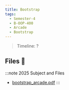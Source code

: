 ```yaml
---
title: Bootstrap
tags:
  - Semester-4
  - B-OOP-400
  - Arcade
  - Bootstrap
---
```

> Timeline: ?


## Files 📂

:::note 2025 Subject and Files
- [bootstrap_arcade.pdf](https://github.com/Studio-17/Epitech-Subjects/raw/main/Semester-4/B-OOP-400/Arcade/Bootstrap/bootstrap_arcade.pdf)
:::

